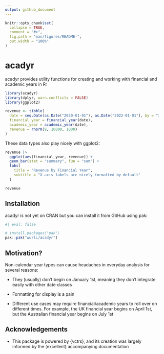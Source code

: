 ```yaml
---
output: github_document
---
```


<!-- README.md is generated from README.Rmd. Please edit that file -->

```r
knitr::opts_chunk$set(
  collapse = TRUE,
  comment = "#>",
  fig.path = "man/figures/README-",
  out.width = "100%"
)
```

# acadyr

<!-- badges: start -->

<!-- badges: end -->

acadyr provides utility functions for creating and working with financial and
academic years in R:

```r
library(acadyr)
library(dplyr, warn.conflicts = FALSE)
library(ggplot2)

revenue <- tibble(
  date = seq.Date(as.Date("2020-01-01"), as.Date("2022-01-01"), by = "3 months"),
  financial_year = financial_year(date),
  academic_year = academic_year(date),
  revenue = rnorm(9, 10000, 1000)
)
```

These data types also play nicely with ggplot2:
```r
revenue |> 
  ggplot(aes(financial_year, revenue)) +
  geom_bar(stat = "summary", fun = "sum") +
  labs(
    title = "Revenue by Financial Year",
    subtitle = "X-axis labels are nicely formatted by default"
  )

revenue
```

## Installation
acadyr is not yet on CRAN but you can install it from GitHub using pak:
```r
#| eval: false

# install.packages("pak")
pak::pak("wurli/acadyr")
```


## Motivation?

Non-calendar year types can cause headaches in everyday analysis for
several reasons:

-   They (usually) don't begin on January 1st, meaning they don't
    integrate easily with other date classes

-   Formatting for display is a pain

-   Different use cases may require financial/academic years to roll over on
    different times. For example, the UK financial year begins on April 1st,
    but the Australian financial year begins on July 1st

## Acknowledgements

-   This package is powered by {vctrs}, and its creation was largely
    informed by the (excellent) accompanying documentation
